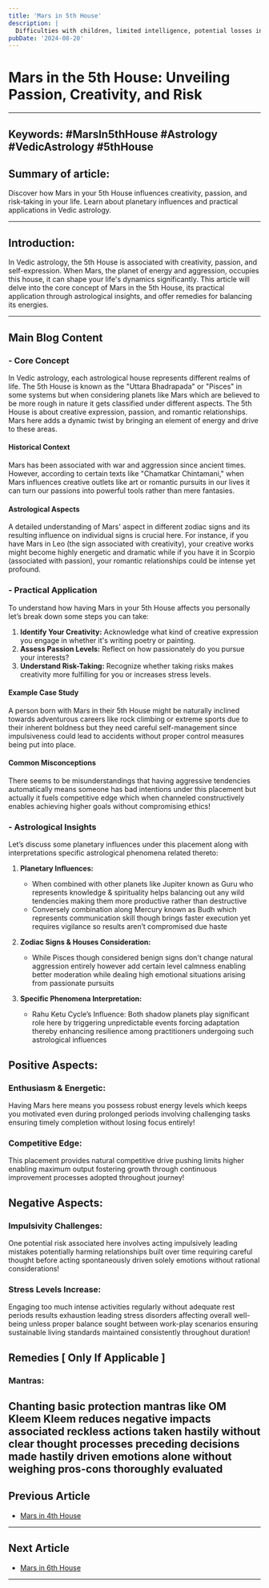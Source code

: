 ```yaml
---
title: 'Mars in 5th House'
description: |
  Difficulties with children, limited intelligence, potential losses in speculation.
pubDate: '2024-08-20'
---
```


# Mars in the 5th House: Unveiling Passion, Creativity, and Risk

---

## Keywords: #MarsIn5thHouse #Astrology #VedicAstrology #5thHouse

## Summary of article:
Discover how Mars in your 5th House influences creativity, passion, and risk-taking in your life. Learn about planetary influences and practical applications in Vedic astrology.

---

## Introduction:
In Vedic astrology, the 5th House is associated with creativity, passion, and self-expression. When Mars, the planet of energy and aggression, occupies this house, it can shape your life's dynamics significantly. This article will delve into the core concept of Mars in the 5th House, its practical application through astrological insights, and offer remedies for balancing its energies.

---

## Main Blog Content

### - Core Concept
In Vedic astrology, each astrological house represents different realms of life. The 5th House is known as the "Uttara Bhadrapada" or "Pisces" in some systems but when considering planets like Mars which are believed to be more rough in nature it gets classified under different aspects. The 5th House is about creative expression, passion, and romantic relationships. Mars here adds a dynamic twist by bringing an element of energy and drive to these areas.

#### Historical Context
Mars has been associated with war and aggression since ancient times. However, according to certain texts like "Chamatkar Chintamani," when Mars influences creative outlets like art or romantic pursuits in our lives it can turn our passions into powerful tools rather than mere fantasies.

#### Astrological Aspects
A detailed understanding of Mars' aspect in different zodiac signs and its resulting influence on individual signs is crucial here. For instance, if you have Mars in Leo (the sign associated with creativity), your creative works might become highly energetic and dramatic while if you have it in Scorpio (associated with passion), your romantic relationships could be intense yet profound.

### - Practical Application
To understand how having Mars in your 5th House affects you personally let’s break down some steps you can take:

1. **Identify Your Creativity:** Acknowledge what kind of creative expression you engage in whether it's writing poetry or painting.
2. **Assess Passion Levels:** Reflect on how passionately do you pursue your interests?
3. **Understand Risk-Taking:** Recognize whether taking risks makes creativity more fulfilling for you or increases stress levels.

#### Example Case Study
A person born with Mars in their 5th House might be naturally inclined towards adventurous careers like rock climbing or extreme sports due to their inherent boldness but they need careful self-management since impulsiveness could lead to accidents without proper control measures being put into place.

#### Common Misconceptions
There seems to be misunderstandings that having aggressive tendencies automatically means someone has bad intentions under this placement but actually it fuels competitive edge which when channeled constructively enables achieving higher goals without compromising ethics!

### - Astrological Insights
Let’s discuss some planetary influences under this placement along with interpretations specific astrological phenomena related thereto:

1. **Planetary Influences:**
   - When combined with other planets like Jupiter known as Guru who represents knowledge & spirituality helps balancing out any wild tendencies making them more productive rather than destructive
   - Conversely combination along Mercury known as Budh which represents communication skill though brings faster execution yet requires vigilance so results aren’t compromised due haste 

2. **Zodiac Signs & Houses Consideration:**
   - While Pisces though considered benign signs don't change natural aggression entirely however add certain level calmness enabling better moderation while dealing high emotional situations arising from passionate pursuits

3. **Specific Phenomena Interpretation:**
   - Rahu Ketu Cycle’s Influence: Both shadow planets play significant role here by triggering unpredictable events forcing adaptation thereby enhancing resilience among practitioners undergoing such astrological influences

## Positive Aspects:

### Enthusiasm & Energetic:
Having Mars here means you possess robust energy levels which keeps you motivated even during prolonged periods involving challenging tasks ensuring timely completion without losing focus entirely!

### Competitive Edge:
This placement provides natural competitive drive pushing limits higher enabling maximum output fostering growth through continuous improvement processes adopted throughout journey!

## Negative Aspects:

### Impulsivity Challenges:
One potential risk associated here involves acting impulsively leading mistakes potentially harming relationships built over time requiring careful thought before acting spontaneously driven solely emotions without rational considerations!

### Stress Levels Increase:
Engaging too much intense activities regularly without adequate rest periods results exhaustion leading stress disorders affecting overall well-being unless proper balance sought between work-play scenarios ensuring sustainable living standards maintained consistently throughout duration!

## Remedies [ Only If Applicable ]

### Mantras:
Chanting basic protection mantras like OM Kleem Kleem reduces negative impacts associated reckless actions taken hastily without clear thought processes preceding decisions made hastily driven emotions alone without weighing pros-cons thoroughly evaluated
---

## Previous Article
- [Mars in 4th House](/blogs-md/0603_Mars_in_Houses/060304_Mars_in_4th_House.mdx)

---

## Next Article
- [Mars in 6th House](/blogs-md/0603_Mars_in_Houses/060306_Mars_in_6th_House.mdx)

---
